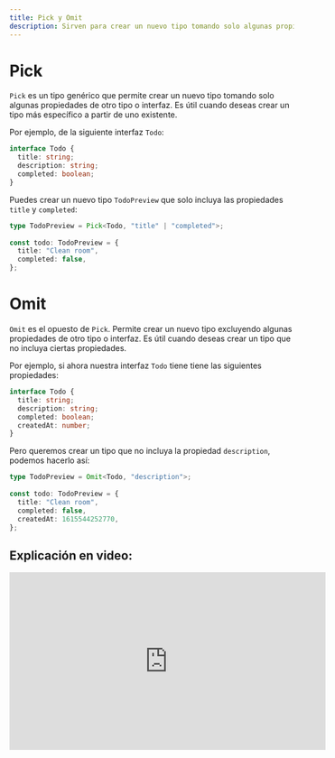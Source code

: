 ```yaml
---
title: Pick y Omit
description: Sirven para crear un nuevo tipo tomando solo algunas propiedades de otro tipo o interfaz.
---
```


# Pick
`Pick` es un tipo genérico que permite crear un nuevo tipo tomando solo algunas propiedades de otro tipo o interfaz. Es útil cuando deseas crear un tipo más específico a partir de uno existente.

Por ejemplo, de la siguiente interfaz `Todo`:

```ts
interface Todo {
  title: string;
  description: string;
  completed: boolean;
}
```

Puedes crear un nuevo tipo `TodoPreview` que solo incluya las propiedades `title` y `completed`:

```ts 
type TodoPreview = Pick<Todo, "title" | "completed">;
 
const todo: TodoPreview = {
  title: "Clean room",
  completed: false,
};
```

# Omit
`Omit` es el opuesto de `Pick`. Permite crear un nuevo tipo excluyendo algunas propiedades de otro tipo o interfaz. Es útil cuando deseas crear un tipo que no incluya ciertas propiedades.

Por ejemplo, si ahora nuestra interfaz `Todo` tiene tiene las siguientes propiedades:

```ts
interface Todo {
  title: string;
  description: string;
  completed: boolean;
  createdAt: number;
}
```

Pero queremos crear un tipo que no incluya la propiedad `description`, podemos hacerlo así:

```ts 
type TodoPreview = Omit<Todo, "description">;
 
const todo: TodoPreview = {
  title: "Clean room",
  completed: false,
  createdAt: 1615544252770,
};
```

## Explicación en video:

<iframe 
  width="560" 
  height="315" 
  src="https://www.youtube.com/embed/JI0HqcWpyXk?si=3vIMspyG9jbQIVDa" 
  title="YouTube video player" 
  frameBorder="0" 
  allow="accelerometer; autoplay; clipboard-write; encrypted-media; gyroscope; picture-in-picture; web-share" referrerPolicy="strict-origin-when-cross-origin" allowFullScreen></iframe>